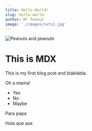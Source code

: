 ---
title: Hello World!
slug: hello-world
author: Mr Peanut
image: './images/nuts1.jpg'
---

![Peanuts and peanuts](./images/nuts1.jpg)

# This is MDX
This is my first blog post and blablabla.

Oh a mama!

* Yes
* No
* Maybe

Para papa 

<div style={{ background: 'red'}}> Hola que ase </div>